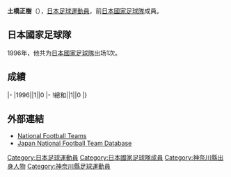 {{Infobox football biography
|name=土橋正樹
|image=
|fullname=土橋正樹
|birth_date={{Birth date and age|1972|7|23}}
|cityofbirth=[[神奈川縣|神奈川縣]]
|countryofbirth=[[日本|日本]]
|height=1.75 m
|position=[[中场|中场]]
|currentclub=
|years=1995-2003
|clubs=[[浦和紅鑽|浦和紅鑽]]
|caps(goals)=
|nationalyears=1996
|nationalteam=[[日本國家足球隊|日本]]
|nationalcaps(goals)=1 (0)
}}
'''土橋正樹'''（{{Bd|1972年|7月23日||}}），[[日本|日本]][[足球|足球]][[運動員|運動員]]，前[[日本國家足球隊|日本國家足球隊]]成員。

==日本國家足球隊==
1996年，他共为[[日本國家足球隊|日本國家足球隊]]出场1次。

==成績==
{{Football player national team statistics|JPN}}
|-
|1996||1||0
|-
!總和||1||0
|}

==外部連結==
{{Reflist}}
*[http://www.national-football-teams.com/v2/player.php?id=19103 National Football Teams]
*[https://web.archive.org/web/20160320073420/http://www.japannationalfootballteam.com/en/players/tsuchihashi_masaki.html Japan National Football Team Database]

{{Japan-sport-bio-stub}}
{{Soccer-player-stub}}

[[Category:日本足球運動員|Category:日本足球運動員]]
[[Category:日本國家足球隊成員|Category:日本國家足球隊成員]]
[[Category:神奈川縣出身人物|Category:神奈川縣出身人物]]
[[Category:神奈川縣足球運動員|Category:神奈川縣足球運動員]]